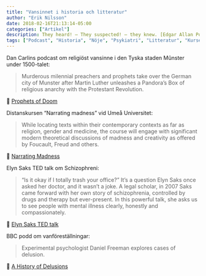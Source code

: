 ```yaml
---
title: "Vansinnet i historia och litteratur"
author: "Erik Nilsson"
date: 2018-02-16T21:13:14-05:00
categories: ["Artikel"]
description: They heard! – They suspected! – they knew. [Edgar Allan Poe, Tell-Tale Heart]
tags: ["Podcast", "Historia", "Nöje", "Psykiatri", "Litteratur", "Kurser"]
---
```


Dan Carlins podcast om religiöst vansinne i den Tyska staden Mûnster under 1500-talet:

>Murderous milennial preachers and prophets take over the German city of Munster after Martin Luther unleashes a Pandora's Box of religious anarchy with the Protestant Revolution. 

&#x1F517; [Prophets of Doom](https://www.dancarlin.com/product/hardcore-history-48-prophets-of-doom/)

Distanskursen "Narrating madness" vid Umeå Universitet:

>While locating texts within their contemporary contexts as far as religion, gender and medicine, the course will engage with significant modern theoretical discussions of madness and creativity as offered by Foucault, Freud and others.

&#x1F517; [Narrating Madness](https://www.umu.se/utbildning/kurser/profilkurs-narrating-madness-in-literature-and-culture/)

Elyn Saks TED talk om Schizophreni:

>"Is it okay if I totally trash your office?" It's a question Elyn Saks once asked her doctor, and it wasn't a joke. A legal scholar, in 2007 Saks came forward with her own story of schizophrenia, controlled by drugs and therapy but ever-present. In this powerful talk, she asks us to see people with mental illness clearly, honestly and compassionately.

&#x1F517; [Elyn Saks TED talk](https://www.ted.com/talks/elyn_saks_seeing_mental_illness)

BBC podd om vanföreställningar:

> Experimental psychologist Daniel Freeman explores cases of delusion.

&#x1F517; [A History of Delusions](https://www.bbc.co.uk/programmes/p06tbbhz)
